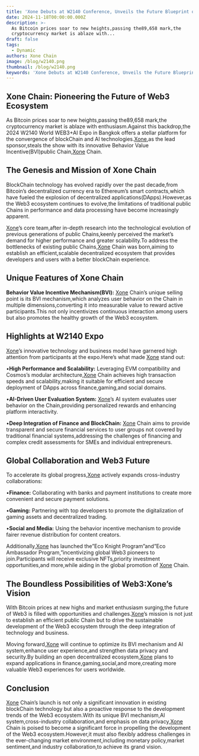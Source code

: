 ```yaml
---
title: 'Xone Debuts at W2140 Conference, Unveils the Future Blueprint of Xone Chain'
date: 2024-11-18T00:00:00.000Z
description: >-
  As Bitcoin prices soar to new heights,passing the89,658 mark,the
  cryptocurrency market is ablaze with...
draft: false
tags:
  - Dynamic
authors: Xone Chain
image: /blog/w2140.png
thumbnail: /blog/w2140.png
keywords: 'Xone Debuts at W2140 Conference, Unveils the Future Blueprint of Xone Chain'
---
```


## Xone Chain: Pioneering the Future of Web3 Ecosystem

As Bitcoin prices soar to new heights,passing the89,658 mark,the cryptocurrency market is ablaze with enthusiasm.Against this backdrop,the 2024 W2140 World WEB3+AI Expo in Bangkok offers a stellar platform for the convergence of blockChain and AI technologies.[Xone](https://xone.org/),as the lead sponsor,steals the show with its innovative Behavior Value Incentive(BVI)public Chain,[Xone](https://xone.org/) Chain.

## The Genesis and Mission of Xone Chain

BlockChain technology has evolved rapidly over the past decade,from Bitcoin’s decentralized currency era to Ethereum’s smart contracts,which have fueled the explosion of decentralized applications(DApps).However,as the Web3 ecosystem continues to evolve,the limitations of traditional public Chains in performance and data processing have become increasingly apparent.

[Xone](https://xone.org/)’s core team,after in-depth research into the technological evolution of previous generations of public Chains,keenly perceived the market’s demand for higher performance and greater scalability.To address the bottlenecks of existing public Chains,[Xone](https://xone.org/) Chain was born,aiming to establish an efficient,scalable decentralized ecosystem that provides developers and users with a better blockChain experience.

## Unique Features of Xone Chain

**Behavior Value Incentive Mechanism(BVI):** [Xone](https://xone.org/) Chain’s unique selling point is its BVI mechanism,which analyzes user behavior on the Chain in multiple dimensions,converting it into measurable value to reward active participants.This not only incentivizes continuous interaction among users but also promotes the healthy growth of the Web3 ecosystem.

## Highlights at W2140 Expo

[Xone](https://xone.org/)’s innovative technology and business model have garnered high attention from participants at the expo.Here’s what made [Xone](https://xone.org/) stand out:

•**High Performance and Scalability:** Leveraging EVM compatibility and Cosmos’s modular architecture,[Xone](https://xone.org/) Chain achieves high transaction speeds and scalability,making it suitable for efficient and secure deployment of DApps across finance,gaming,and social domains.

•**AI-Driven User Evaluation System:** [Xone](https://xone.org/)’s AI system evaluates user behavior on the Chain,providing personalized rewards and enhancing platform interactivity.

•**Deep Integration of Finance and BlockChain:** [Xone](https://xone.org/) Chain aims to provide transparent and secure financial services to user groups not covered by traditional financial systems,addressing the challenges of financing and complex credit assessments for SMEs and individual entrepreneurs.

## Global Collaboration and Web3 Future

To accelerate its global progress,[Xone](https://xone.org/) actively expands cross-industry collaborations:

•**Finance:** Collaborating with banks and payment institutions to create more convenient and secure payment solutions.

•**Gaming:** Partnering with top developers to promote the digitalization of gaming assets and decentralized trading.

•**Social and Media:** Using the behavior incentive mechanism to provide fairer revenue distribution for content creators.

Additionally,[Xone](https://xone.org/) has launched the”Eco Knight Program”and”Eco Ambassador Program,”incentivizing global Web3 pioneers to join.Participants will receive exclusive NFTs,priority investment opportunities,and more,while aiding in the global promotion of [Xone](https://xone.org/) Chain.

## The Boundless Possibilities of Web3:Xone’s Vision

With Bitcoin prices at new highs and market enthusiasm surging,the future of Web3 is filled with opportunities and challenges.[Xone](https://xone.org/)’s mission is not just to establish an efficient public Chain but to drive the sustainable development of the Web3 ecosystem through the deep integration of technology and business.

Moving forward,[Xone](https://xone.org/) will continue to optimize its BVI mechanism and AI system,enhance user experience,and strengthen data privacy and security.By building an open decentralized ecosystem,[Xone](https://xone.org/) plans to expand applications in finance,gaming,social,and more,creating more valuable Web3 experiences for users worldwide.

## Conclusion

[Xone](https://xone.org/) Chain’s launch is not only a significant innovation in existing blockChain technology but also a proactive response to the development trends of the Web3 ecosystem.With its unique BVI mechanism,AI system,cross-industry collaboration,and emphasis on data privacy,[Xone](https://xone.org/) Chain is poised to become a significant force in propelling the development of the Web3 ecosystem.However,it must also flexibly address challenges in the ever-changing market environment,including monetary policy,market sentiment,and industry collaboration,to achieve its grand vision.

